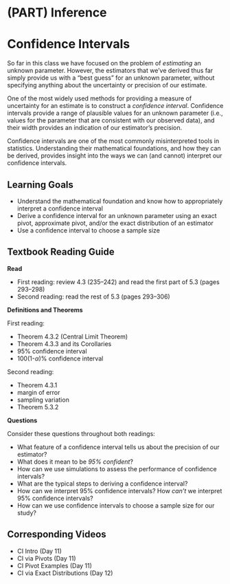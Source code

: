 # (PART) Inference {-}

# Confidence Intervals

So far in this class we have focused on the problem of *estimating* an unknown parameter. However, the estimators that we've derived thus far simply provide us with a "best guess" for an unknown parameter, without specifying anything about the uncertainty or precision of our estimate.

One of the most widely used methods for providing a measure of uncertainty for an estimate is to construct a *confidence interval*. Confidence intervals provide a range of plausible values for an unknown parameter (i.e., values for the parameter that are consistent with our observed data), and their width provides an indication of our estimator's precision.

Confidence intervals are one of the most commonly misinterpreted tools in statistics. Understanding their mathematical foundations, and how they can be derived, provides insight into the ways we can (and cannot) interpret our confidence intervals.

## Learning Goals {-}

- Understand the mathematical foundation and know how to appropriately interpret a confidence interval
- Derive a confidence interval for an unknown parameter using an exact pivot, approximate pivot, and/or the exact distribution of an estimator
- Use a confidence interval to choose a sample size

## Textbook Reading Guide {-}

**Read** 

- First reading: review 4.3 (235--242) and read the first part of 5.3 (pages 293--298)
- Second reading: read the rest of 5.3 (pages 293--306)

**Definitions and Theorems**

First reading: 

- Theorem 4.3.2 (Central Limit Theorem)
- Theorem 4.3.3 and its Corollaries 
- 95% confidence interval
- 100(1-$\alpha$)% confidence interval

Second reading:

- Theorem 4.3.1
- margin of error
- sampling variation
- Theorem 5.3.2


**Questions** 

Consider these questions throughout both readings:

- What feature of a confidence interval tells us about the precision of our estimator?
- What does it mean to be *95% confident*?
- How can we use simulations to assess the performance of confidence intervals?
- What are the typical steps to deriving a confidence interval?
- How can we interpret 95% confidence intervals? How *can't* we interpret 95% confidence intervals?
- How can we use confidence intervals to choose a sample size for our study?

## Corresponding Videos {-}

- CI Intro (Day 11)
- CI via Pivots (Day 11)
- CI Pivot Examples (Day 11)
- CI via Exact Distributions (Day 12)
